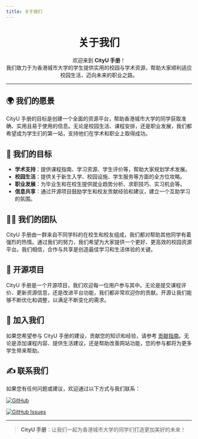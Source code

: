 ```yaml
---
title: 关于我们
---
```



<div align="center" style={{ lineHeight: '1.5', fontSize: '0.9rem' }}>
    <h1 style={{ marginBottom: '0.5rem', fontSize: '2.5rem', background: 'linear-gradient(90deg, #de6f31, #da542b, #bf1846, #9f0c43)', WebkitBackgroundClip: 'text', WebkitTextFillColor: 'transparent' }}><strong>关于我们</strong></h1>
    <p className={styles.subtitle}>
        欢迎来到 <strong>CityU 手册</strong>！<br />
        我们致力于为香港城市大学的学生提供实用的校园与学术资源，帮助大家顺利适应校园生活，迈向未来的职业之路。
    </p>
</div>

---

## 🌍 **我们的愿景**

CityU 手册的目标是创建一个全面的资源平台，帮助香港城市大学的同学获取准确、实用且易于使用的信息。无论是校园生活、课程安排，还是职业发展，我们都希望成为学生们的第一站，支持他们在学术和职业上取得成功。

## 🎯 **我们的目标**

- **学术支持**：提供课程指南、学习资源、学生评价等，帮助大家规划学术发展。
- **校园生活**：提供关于新生入学、校园设施、学生服务等方面的全方位攻略。
- **职业发展**：为毕业生和在校生提供就业趋势分析、求职技巧、实习机会等。
- **信息共享**：通过开源项目鼓励学生和校友贡献经验和建议，建立一个互助学习的氛围。

## 👨‍💻 **我们的团队**

CityU 手册由一群来自不同学科的在校生和校友组成，我们都对帮助其他同学有着强烈的热情。通过我们的努力，我们希望为大家提供一个更好、更高效的校园资源平台。我们相信，合作与共享是创造最佳学习和生活体验的关键。

## 🔗 **开源项目**

CityU 手册是一个开源项目，我们欢迎每一位用户参与其中。无论是提交课程评价、更新资源信息，还是改进平台功能，我们都非常欢迎你的贡献。开源让我们能够不断优化和调整，以满足不断变化的需求。

## 🌟 **加入我们**

如果您希望参与 CityU 手册的建设，贡献您的知识和经验，请参考 [贡献指南](https://cityuhk.cn/contributing)。无论是添加课程内容、提供生活建议，还是帮助改善网站功能，您的参与都将为更多学生带来帮助。

## ✍️ **联系我们**

如果您有任何问题或建议，欢迎通过以下方式与我们联系：

[![GitHub](https://img.shields.io/badge/GitHub-Repository-blue?logo=github&style=flat-square)](https://github.com/penjc/CityU)

[![GitHub Issues](https://img.shields.io/badge/GitHub-Submit%20Issue-green?logo=github&style=flat-square)](https://github.com/penjc/CityU/issues)

---

> **CityU 手册**：让我们一起为香港城市大学的同学们打造更加美好的未来！
